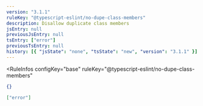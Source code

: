 ```yaml
---
version: "3.1.1"
ruleKey: "@typescript-eslint/no-dupe-class-members"
description: Disallow duplicate class members
jsEntry: null
previousJsEntry: null
tsEntry: ["error"]
previousTsEntry: null
history: [{ "jsState": "none", "tsState": "new", "version": "3.1.1" }]
---
```


<RuleInfos 
  configKey="base" 
  ruleKey="@typescript-eslint/no-dupe-class-members" 
>

```json
{}
```

```json
["error"]
```

</RuleInfos>
